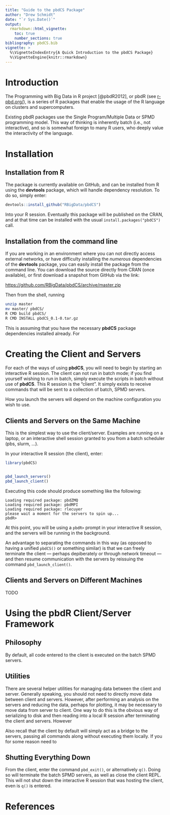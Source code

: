 ```yaml
---
title: "Guide to the pbdCS Package"
author: "Drew Schmidt"
date: "`r Sys.Date()`"
output: 
  rmarkdown::html_vignette:
    toc: true
    number_sections: true
bibliography: pbdCS.bib
vignette: >
  %\VignetteIndexEntry{A Quick Introduction to the pbdCS Package}
  %\VignetteEngine{knitr::rmarkdown}
---
```



# Introduction

The Programming with Big Data in R project [@pbdR2012], or pbdR (see [r-pbd.org/](http://r-pbd.org)), is a series of R packages that enable the usage of the R language on clusters and supercomputers.

Existing pbdR packages use the Single Program/Multiple Data or SPMD programming model.  This way of thinking is inherently batch (i.e., not interactive), and so is somewhat foreign to many R users, who deeply value the interactivity of the language.



# Installation


## Installation from R

The package is currently available on GitHub, and can be installed from R using the **devtools** package, which will handle dependency resolution.  To do so, simply enter:

```r
devtools::install_github("RBigData/pbdCS")
```

Into your R session.  Eventually this package will be published on the CRAN, and at that time can be installed with the usual `install.packages("pbdCS")` call.


## Installation from the command line

If you are working in an environment where you can not directly access external networks, or have difficulty installing the *numerous* dependencies of the **devtools** package, you can easily install the package from the command line.  You can download the source directly from CRAN (once available), or first download a snapshot from GitHub via the link:

[https://github.com/RBigData/pbdCS/archive/master.zip](https://github.com/RBigData/pbdCS/archive/master.zip)

Then from the shell, running

```sh
unzip master
mv master/ pbdCS/
R CMD build pbdCS/
R CMD INSTALL pbdCS_0.1-0.tar.gz
```

This is assuming that you have the necessary **pbdCS** package dependencies installed already.  For 



# Creating the Client and Servers

For each of the ways of using **pbdCS**, you will need to begin by starting an interactive R session.  The client can not run in batch mode; if you find yourself wishing to run in batch, simply execute the scripts in batch without use of **pbdCS**.  This R session is the "client".  It simply exists to receive commands that will be sent to a collection of batch, SPMD servers.

How you launch the servers will depend on the machine configuration you wish to use.


## Clients and Servers on the Same Machine

This is the simplest way to use the client/server.  Examples are running on a laptop, or an interactive shell session granted to you from a batch scheduler (pbs, slurm, ...).

In your interactive R session (the client), enter:
```r
library(pbdCS)


pbd_launch_servers()
pbd_launch_client()
```

Executing this code should produce something like the following:

```
Loading required package: pbdZMQ
Loading required package: pbdMPI
Loading required package: rlecuyer
please wait a moment for the servers to spin up...
pbdR> 
```

At this point, you will be using a `pbdR>` prompt in your interactive R session, and the servers will be running in the background.

An advantage to separating the commands in this way (as opposed to having a unified `pbdCS()` or something similar) is that we can freely terminate the client --- perhaps depiberately or through network timeout --- and then resume communication with the servers by reissuing the command `pbd_launch_client()`.



## Clients and Servers on Different Machines

TODO


# Using the pbdR Client/Server Framework

## Philosophy

By default, all code entered to the client is executed on the batch SPMD servers.  


## Utilities

There are several helper utilities for managing data between the client and server.  Generally speaking, you should not need to directly move data between client and servers.  However, after performing an analysis on the servers and reducing the data, perhaps for plotting, it may be necessary to move data from server to client.  One way to do this is the obvious way of serializing to disk and then reading into a local R session after terminating the client and servers.  However

Also recall that the client by default will simply act as a bridge to the servers, passing all commands along without executing them locally.  If you for some reason need to 


## Shutting Everything Down

From the client, enter the command `pbd_exit()`, or alternatively `q()`.  Doing so will terminate the batch SPMD servers, as well as close the client REPL.  This will not shut down the interactive R session that was hosting the client, even is `q()` is entered.



# References
